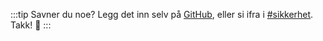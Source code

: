 :::tip Savner du noe?
Legg det inn selv på [GitHub](https://github.com/bouvet/sikkerhet.bouvet.no), eller si ifra i [#sikkerhet](https://bouvet.slack.com/archives/C33BRUL7Q). Takk! 💖
:::